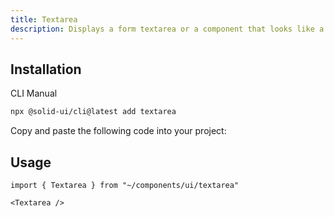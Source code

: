 ```yaml
---
title: Textarea
description: Displays a form textarea or a component that looks like a textarea.
---
```


<ComponentPreview name="textarea-demo" />

## Installation

<Tabs defaultValue="cli">

<TabsList>
  <TabsTrigger value="cli">CLI</TabsTrigger>
  <TabsTrigger value="manual">Manual</TabsTrigger>
</TabsList>

<TabsContent value="cli">

```bash
npx @solid-ui/cli@latest add textarea
```

</TabsContent>

<TabsContent value="manual">

<Step>Copy and paste the following code into your project: </Step>

<ComponentSource name="textarea" />

</TabsContent>

</Tabs>

## Usage

```tsx
import { Textarea } from "~/components/ui/textarea"
```

```tsx
<Textarea />
```
